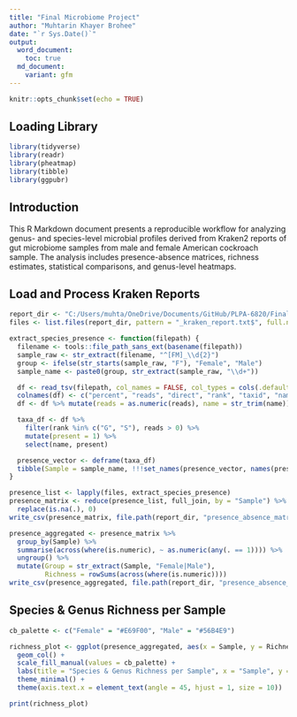 ```yaml
---
title: "Final Microbiome Project"
author: "Muhtarin Khayer Brohee"
date: "`r Sys.Date()`"
output:
  word_document:
    toc: true
  md_document:
    variant: gfm
---
```


```r
knitr::opts_chunk$set(echo = TRUE)
```
## Loading Library
```r
library(tidyverse)
library(readr)
library(pheatmap)
library(tibble)
library(ggpubr)
```
## Introduction

This R Markdown document presents a reproducible workflow for analyzing genus- and species-level microbial profiles derived from Kraken2 reports of gut microbiome samples from male and female American cockroach sample. The analysis includes presence-absence matrices, richness estimates, statistical comparisons, and genus-level heatmaps.

## Load and Process Kraken Reports

```r
report_dir <- "C:/Users/muhta/OneDrive/Documents/GitHub/PLPA-6820/Finalproject"
files <- list.files(report_dir, pattern = "_kraken_report.txt$", full.names = TRUE)

extract_species_presence <- function(filepath) {
  filename <- tools::file_path_sans_ext(basename(filepath))
  sample_raw <- str_extract(filename, "^[FM]_\\d{2}")
  group <- ifelse(str_starts(sample_raw, "F"), "Female", "Male")
  sample_name <- paste0(group, str_extract(sample_raw, "\\d+"))

  df <- read_tsv(filepath, col_names = FALSE, col_types = cols(.default = "c"), quote = "", trim_ws = FALSE)
  colnames(df) <- c("percent", "reads", "direct", "rank", "taxid", "name")
  df <- df %>% mutate(reads = as.numeric(reads), name = str_trim(name))

  taxa_df <- df %>%
    filter(rank %in% c("G", "S"), reads > 0) %>%
    mutate(present = 1) %>%
    select(name, present)

  presence_vector <- deframe(taxa_df)
  tibble(Sample = sample_name, !!!set_names(presence_vector, names(presence_vector)))
}

presence_list <- lapply(files, extract_species_presence)
presence_matrix <- reduce(presence_list, full_join, by = "Sample") %>%
  replace(is.na(.), 0)
write_csv(presence_matrix, file.path(report_dir, "presence_absence_matrix.csv"))

presence_aggregated <- presence_matrix %>%
  group_by(Sample) %>%
  summarise(across(where(is.numeric), ~ as.numeric(any(. == 1)))) %>%
  ungroup() %>%
  mutate(Group = str_extract(Sample, "Female|Male"),
         Richness = rowSums(across(where(is.numeric))))
write_csv(presence_aggregated, file.path(report_dir, "presence_absence_matrix_aggregated.csv"))
```

## Species & Genus Richness per Sample

```r
cb_palette <- c("Female" = "#E69F00", "Male" = "#56B4E9")

richness_plot <- ggplot(presence_aggregated, aes(x = Sample, y = Richness, fill = Group)) +
  geom_col() +
  scale_fill_manual(values = cb_palette) +
  labs(title = "Species & Genus Richness per Sample", x = "Sample", y = "Number of Taxa") +
  theme_minimal() +
  theme(axis.text.x = element_text(angle = 45, hjust = 1, size = 10))

print(richness_plot)
```
